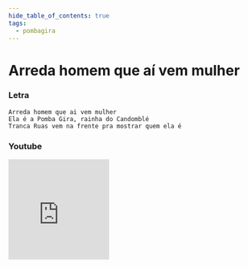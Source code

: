 ```yaml
---
hide_table_of_contents: true
tags:
  - pombagira
---
```


# Arreda homem que aí vem mulher

### Letra

```text
Arreda homem que ai vem mulher
Ela é a Pomba Gira, rainha do Candomblé
Tranca Ruas vem na frente pra mostrar quem ela é
```

### Youtube

<iframe
  width="200"
  height="200"
  src="https://www.youtube.com/embed/7e8F1O8jtQU"
  title="YouTube video player"
  frameborder="0"
  allow="accelerometer; autoplay; clipboard-write; encrypted-media; gyroscope; picture-in-picture; web-share"
  referrerpolicy="strict-origin-when-cross-origin"
  allowfullscreen
></iframe>
